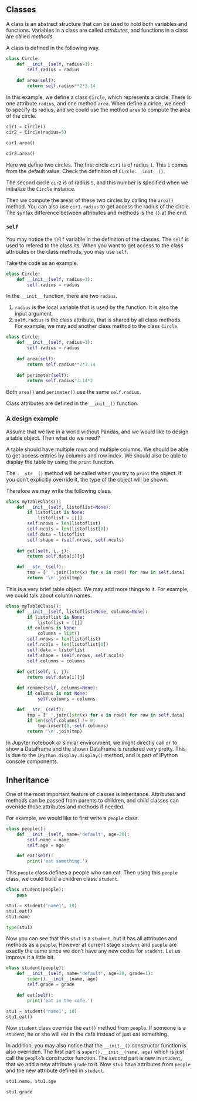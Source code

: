 


## Classes
A class is an abstract structure that can be used to hold both variables and functions. Variables in a class are called *attributes*, and functions in a class are called *methods*.

A class is defined in the following way.

```python
class Circle:
    def __init__(self, radius=1):
        self.radius = radius
    
    def area(self):
        return self.radius**2*3.14 
```
In this example, we define a class `Circle`, which represents a circle. There is one attribute `radius`, and one method `area`. When define a cirlce, we need to specify its radius, and we could use the method `area` to compute the area of the circle.


```python
cir1 = Circle()
cir2 = Circle(radius=5)

cir1.area()
```

```python
cir2.area()
```
Here we define two circles. The first circle `cir1` is of radius `1`. This `1` comes from the default value. Check the definition of `Circle.__init__()`. 

The second circle `cir2` is of radius `5`, and this number is specified when we initialize the `Circle` instance.

Then we compute the areas of these two circles by calling the `area()` method. You can also use `cir1.radius` to get access the radius of the circle. The syntax difference between attributes and methods is the `()` at the end.

### `self`
You may notice the `self` variable in the definition of the classes. The `self` is used to refered to the class its. When you want to get access to the class attributes or the class methods, you may use `self`.

Take the code as an example. 
```python
class Circle:
    def __init__(self, radius=1):
        self.radius = radius
```
In the `__init__` function, there are two `radius`.

1. `radius` is the local variable that is used by the function. It is also the input argument.
2. `self.radius` is the class attribute, that is shared by all class methods. For example, we may add another class method to the class `Circle`.

```python
class Circle:
    def __init__(self, radius=1):
        self.radius = radius
    
    def area(self):
        return self.radius**2*3.14 
    
    def perimeter(self):
        return self.radius*3.14*2
```
Both `area()` and `perimeter()` use the same `self.radius`.


:::{.callout-note}
Class attributes are defined in the `__init__()` function. 
:::



### A design example
Assume that we live in a world without Pandas, and we would like to design a table object. Then what do we need?

A table should have multiple rows and multiple columns. We should be able to get access entries by columns and row index. We should also be able to display the table by using the `print` funciton.


::: {.callout-note}
The `.__str__()` method will be called when you try to `print` the object. If you don't explicitly override it, the type of the object will be shown.
:::

Therefore we may write the following class.

```python
class myTableClass():
    def __init__(self, listoflist=None):
        if listoflist is None:
            listoflist = [[]]
        self.nrows = len(listoflist)
        self.ncols = len(listoflist[0])
        self.data = listoflist
        self.shape = (self.nrows, self.ncols)
    
    def get(self, i, j):
        return self.data[i][j]

    def __str__(self):
        tmp = [' '.join([str(x) for x in row]) for row in self.data]
        return '\n'.join(tmp)
```
This is a very brief table object. We may add more things to it. For example, we could talk about column names.

```python
class myTableClass():
    def __init__(self, listoflist=None, columns=None):
        if listoflist is None:
            listoflist = [[]]
        if columns is None:
            columns = list()
        self.nrows = len(listoflist)
        self.ncols = len(listoflist[0])
        self.data = listoflist
        self.shape = (self.nrows, self.ncols)
        self.columns = columns
    
    def get(self, i, j):
        return self.data[i][j]

    def rename(self, columns=None):
        if columns is not None:
            self.columns = columns

    def __str__(self):
        tmp = [' '.join([str(x) for x in row]) for row in self.data]
        if len(self.columns) != 0:
            tmp.insert(0, self.columns)
        return '\n'.join(tmp)
```



::: {.callout-note}
In Jupyter notebook or similar environment, we might directly call `df` to show a DataFrame and the shown DataFrame is rendered very pretty. This is due to the `IPython.display.display()` method, and is part of IPython console components.  
:::

## Inheritance

One of the most important feature of classes is inheritance. Attributes and methods can be passed from parents to children, and child classes can override those attributes and methods if needed.

For example, we would like to first write a `people` class.

```python
class people():
    def __init__(self, name='default', age=20):
        self.name = name
        self.age = age

    def eat(self):
        print('eat something.')
```
This `people` class defines a people who can eat. Then using this `people` class, we could build a children class: `student`.
```python
class student(people):
    pass
```

```python
stu1 = student('name1', 10)
stu1.eat()
stu1.name
```
```python
type(stu1)
```
Now you can see that this `stu1` is a `student`, but it has all attributes and methods as a `people`. However at current stage `student` and `people` are exactly the same since we don't have any new codes for `student`. Let us improve it a little bit.


```python
class student(people):
    def __init__(self, name='default', age=20, grade=1):
        super().__init__(name, age)
        self.grade = grade

    def eat(self):
        print('eat in the cafe.')

stu1 = student('name1', 10)
stu1.eat()
```
Now `student` class override the `eat()` method from `people`. If someone is a `student`, he or she will eat in the cafe instead of just eat something.

In addition, you may also notice that the `__init__()` constructor function is also overriden. The first part is `super().__init__(name, age)` which is just call the `people`'s constructor function. The second part is new in `student`, that we add a new attribute `grade` to it. Now `stu1` have attributes from `people` and the new attribute defined in `student`.

```python
stu1.name, stu1.age
```

```python
stu1.grade
```







